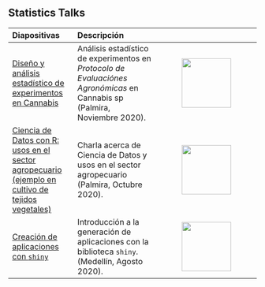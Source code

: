 <h2><tyear>Statistics Talks</tyear></h2>

| Diapositivas | Descripción | |
| :--- | :---- | :----: |
| [Diseño y análisis estadístico de experimentos en Cannabis](https://edimer.github.io/talks/Cannabis-Statistics-Palmira/Cannabis-Statistics-Palmira.html) | Análisis estadístico de experimentos en *Protocolo de Evaluaciónes Agronómicas* en Cannabis sp (Palmira, Noviembre 2020). |  <img src="images/img_documents/img5.png" height = 100> |
| [Ciencia de Datos con R: usos en el sector agropecuario (ejemplo en cultivo de tejidos vegetales)](https://edimer.github.io/talks/R-Unal-Palmira/diapositivas/slides-unal-palmira.html) | Charla acerca de Ciencia de Datos y usos en el sector agropecuario (Palmira, Octubre 2020). |  <img src="images/img_documents/img65.png" height = 100> |
| [Creación de aplicaciones con `shiny`](https://edimer.github.io/talks/IntroShiny_Unal2020/01_Diapositivas.html) | Introducción a la generación de aplicaciones con la biblioteca `shiny`. (Medellín, Agosto 2020). |  <img src="images/img_documents/explorer3.png" height = 100> |
